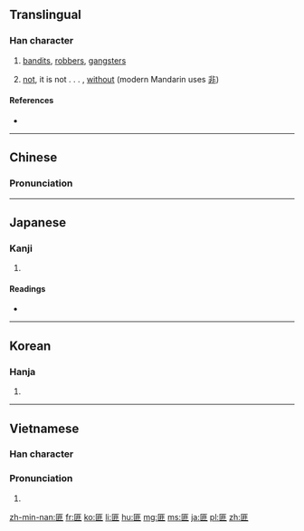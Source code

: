 ==Translingual==

===Han character===
{{Han char|rn=22|rad=匚|as=08|sn=10|four=7171<sub>1</sub>|canj=尸中一卜 (SLMY)|ids=⿷[[匚]][[非]]}}

# [[bandit]]s, [[robber]]s, [[gangster]]s
# {{context|archaic|lang=mul}} [[not]], it is not . . . , [[without]] (modern Mandarin uses [[非]])

====References====
* {{Han ref|kx=0153.450|dkj=02629|dj=0346.060|hdz=10087.010|uh=532A|ud=21290|bh=ADEA|bd=44522}}

----

==Chinese==
{{zh-forms}}

===Pronunciation===
{{zh-pron
|m=fěi
|c=fei2
|mn=húi
|mc=y
|oc=y
|ma=
|cat=n
}}

----

==Japanese==

===Kanji===
{{ja-kanji|grade=|rs=匚08}}

# {{defn|lang=ja|sort=匚08}}

====Readings====
* {{ja-readings|on=[[ひ]] (hi)|kun=[[はこ]] (hako), [[かたみ]] (katami), [[あらず]] (arazu)}}

----

==Korean==

===Hanja===
{{ko-hanja|hangeul=[[비]], [[분]]|rv=bi, bun|mr=pi, pun}}

# {{defn|lang=ko|sort=匚08}}

----

==Vietnamese==

===Han character===
{{vi-hantu|phỉ|=匚08}}

===Pronunciation===
{{vi-readings|rs=匚08| hanviet = phỉ}}

# {{defn|vi|sort=匚08}}

[[zh-min-nan:匪]]
[[fr:匪]]
[[ko:匪]]
[[li:匪]]
[[hu:匪]]
[[mg:匪]]
[[ms:匪]]
[[ja:匪]]
[[pl:匪]]
[[zh:匪]]